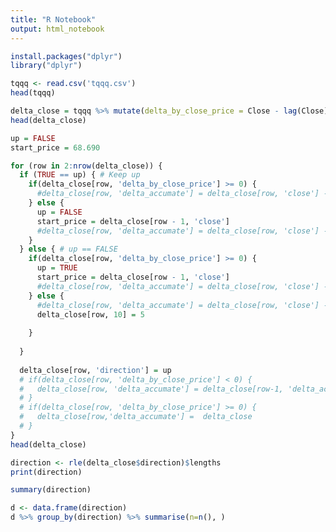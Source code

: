 ```yaml
---
title: "R Notebook"
output: html_notebook
---
```


```r
install.packages("dplyr")
library("dplyr")
```


```r
tqqq <- read.csv('tqqq.csv')
head(tqqq)
```
```r
delta_close = tqqq %>% mutate(delta_by_close_price = Close - lag(Close), delta_accumate = 0, direction = TRUE)
head(delta_close)
```
```r
up = FALSE
start_price = 68.690

for (row in 2:nrow(delta_close)) {
  if (TRUE == up) { # Keep up
    if(delta_close[row, 'delta_by_close_price'] >= 0) {
      #delta_close[row, 'delta_accumate'] = delta_close[row, 'close'] - start_price
    } else {
      up = FALSE
      start_price = delta_close[row - 1, 'close']
      #delta_close[row, 'delta_accumate'] = delta_close[row, 'close'] - delta_close[row - 1, 'close']
    }
  } else { # up == FALSE
    if(delta_close[row, 'delta_by_close_price'] >= 0) {
      up = TRUE
      start_price = delta_close[row - 1, 'close']
      #delta_close[row, 'delta_accumate'] = delta_close[row, 'close'] - delta_close[row - 1, 'close']
    } else {
      #delta_close[row, 'delta_accumate'] = delta_close[row, 'close'] - start_price
      delta_close[row, 10] = 5
      
    }
    
  }
  
  delta_close[row, 'direction'] = up
  # if(delta_close[row, 'delta_by_close_price'] < 0) {
  #   delta_close[row, 'delta_accumate'] = delta_close[row-1, 'delta_accumate'] + delta_close[row, 'delta_by_close_price']
  # }
  # if(delta_close[row, 'delta_by_close_price'] >= 0) {
  #   delta_close[row,'delta_accumate'] =  delta_close
  # }
}
head(delta_close)
```

```r
direction <- rle(delta_close$direction)$lengths
print(direction)
```

```r
summary(direction)
```


```r
d <- data.frame(direction)
d %>% group_by(direction) %>% summarise(n=n(), )
```

